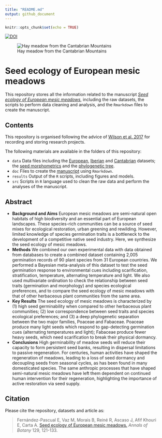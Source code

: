 ```yaml
---
title: "README.md"
output: github_document
---
```


```r
knitr::opts_chunk$set(echo = TRUE)
```

[![DOI](https://zenodo.org/badge/349511614.svg)](https://doi.org/10.5281/zenodo.5602741)

![Hay meadow from the Cantabrian Mountains](meadow.JPG)

# Seed ecology of European mesic meadows

This repository stores all the information related to the manuscript [*Seed ecology of European mesic meadows*](https://dx.doi.org/10.1093/aob/mcab135), including the raw datasets, the scripts to perform data cleaning and analysis, and the `Rmarkdown` files to create the manuscript.

## Contents

This repository is organised following the advice of [Wilson et al. 2017](https://doi.org/10.1371/journal.pcbi.1005510) for recording and storing research projects.


The following materials are available in the folders of this repository:

* `data` Data files including the [European](https://github.com/efernandezpascual/meadows/blob/master/data/european.csv), [Iberian](https://github.com/efernandezpascual/meadows/blob/master/data/iberian.csv) and [Cantabrian](https://github.com/efernandezpascual/meadows/blob/master/data/cantabrian.csv) datasets; the [seed morphometrics](https://github.com/efernandezpascual/meadows/blob/master/data/morphometrics.csv) and the [phylogenetic tree](https://github.com/efernandezpascual/meadows/blob/master/data/meadowstree.tree).
* `doc` Files to create the [manuscript](https://github.com/efernandezpascual/meadows/blob/master/doc/manuscript.md) using `Rmarkdown`.
* `results` Output of the `R` scripts, including figures and models.
* `src` Scripts in `R` language used to clean the raw data and perform the analyses of the manuscript.

## Abstract

* **Background and Aims** European mesic meadows are semi-natural open habitats of high biodiversity and an essential part of European landscapes. These species-rich communities can be a source of seed mixes for ecological restoration, urban greening and rewilding. However, limited knowledge of species germination traits is a bottleneck to the development of a competitive native seed industry. Here, we synthesize the seed ecology of mesic meadows.
* **Methods** We combined our own experimental data with data obtained from databases to create a combined dataset containing 2,005 germination records of 90 plant species from 31 European countries. We performed a Bayesian meta-analysis of this dataset to test the seed germination response to environmental cues including scarification, stratification, temperature, alternating temperature and light. We also used multivariate ordination to check the relationship between seed traits (germination and morphology) and species ecological preferences, and to compare the seed ecology of mesic meadows with that of other herbaceous plant communities from the same area.
* **Key Results** The seed ecology of mesic meadows is characterized by (1) high seed germinability when compared to other herbaceous plant communities; (2) low correspondence between seed traits and species ecological preferences; and (3) a deep phylogenetic separation between the two major families, Poaceae and Fabaceae. Poaceae produce many light seeds which respond to gap-detecting germination cues (alternating temperatures and light); Fabaceae produce fewer heavy seeds, which need scarification to break their physical dormancy.
* **Conclusions** High germinability of meadow seeds will reduce their capacity to form persistent seed banks, resulting in dispersal limitations to passive regeneration. For centuries, human activities have shaped the regeneration of meadows, leading to a loss of seed dormancy and decoupling seeds from seasonal cycles, as has been found in many domesticated species. The same anthropic processes that have shaped semi-natural mesic meadows have left them dependent on continued human intervention for their regeneration, highlighting the importance of active restoration via seed supply.

## Citation

Please cite the repository, datasets and article as: 

> Fernández-Pascual E, Vaz M, Morais B, Reiné R, Ascaso J, Afif Khouri E, Carta A. [Seed ecology of European mesic meadows.](https://dx.doi.org/10.1093/aob/mcab135) *Annals of Botany* 129, 121-133.